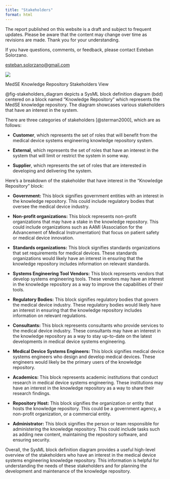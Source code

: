 ```yaml
---
title: "Stakeholders"
format: html
---
```


::: {.callout-caution}
The report published on this website is a draft and subject to frequent updates. Please be aware that the content may change over time as revisions are made. Thank you for your understanding.
:::

::: {.callout-tip}
If you have questions, comments, or feedback, please contact Esteban Solorzano.

[esteban.solorzano@gmail.com](esteban.solorzano@gmail.com)
:::

```{=html}
<!-- 

Make a digram of the stakeholders. Use as references the stakeholders viewpoint from the book on Systems Engineering dymistified.

Stakeholders:

Medical Device Systems Engineer
Repository administrator
Standards
Academics
Regulatory Bodies

The medical device systems engineer can be both a customer and a source (SME for content creation for the repository)

-->
```
::: {#fig-stakeholders_diagram}
![](images/paste-17.png)

MedSE Knowledge Repository Stakeholders View 
:::

@fig-stakeholders_diagram depicts a SysML block definition diagram (bdd) centered on a block named “Knowledge Repository” which represents the MedSE knowledge repository. The diagram showcases various stakeholders that have an interest in the system.

There are three categories of stakeholders [@sterman2000], which are as follows:

-   **Customer**, which represents the set of roles that will benefit from the medical device systems engineering knowledge repository system.

-   **External**, which represents the set of roles that have an interest in the system that will limit or restrict the system in some way.

-   **Supplier**, which represents the set of roles that are interested in developing and delivering the system.

Here's a breakdown of the stakeholder that have interest in the “Knowledge Repository” block:

-   **Government:** This block signifies government entities with an interest in the knowledge repository. This could include regulatory bodies that oversee the medical device industry.

-   **Non-profit organizations:** This block represents non-profit organizations that may have a stake in the knowledge repository. This could include organizations such as AAMI (Association for the Advancement of Medical Instrumentation) that focus on patient safety or medical device innovation.

-   **Standards organizations:** This block signifies standards organizations that set requirements for medical devices. These standards organizations would likely have an interest in ensuring that the knowledge repository includes information on relevant standards.

-   **Systems Engineering Tool Vendors:** This block represents vendors that develop systems engineering tools. These vendors may have an interest in the knowledge repository as a way to improve the capabilities of their tools.

-   **Regulatory Bodies:** This block signifies regulatory bodies that govern the medical device industry. These regulatory bodies would likely have an interest in ensuring that the knowledge repository includes information on relevant regulations.

-   **Consultants:** This block represents consultants who provide services to the medical device industry. These consultants may have an interest in the knowledge repository as a way to stay up-to-date on the latest developments in medical device systems engineering.

-   **Medical Device Systems Engineers:** This block signifies medical device systems engineers who design and develop medical devices. These engineers would likely be the primary users of the knowledge repository.

-   **Academics:** This block represents academic institutions that conduct research in medical device systems engineering. These institutions may have an interest in the knowledge repository as a way to share their research findings.

-   **Repository Host:** This block signifies the organization or entity that hosts the knowledge repository. This could be a government agency, a non-profit organization, or a commercial entity.

-   **Administrator:** This block signifies the person or team responsible for administering the knowledge repository. This could include tasks such as adding new content, maintaining the repository software, and ensuring security.

Overall, the SysML block definition diagram provides a useful high-level overview of the stakeholders who have an interest in the medical device systems engineering knowledge repository. This information is helpful for understanding the needs of these stakeholders and for planning the development and maintenance of the knowledge repository.

```{=html}
<!--

Some additional insights that can be gleaned from the diagram:

-   The fact that the “Knowledge Repository” block is located in the center of the diagram suggests that it is a central resource that is important to all of the stakeholders.

-   The lines connecting the stakeholder blocks to the “Knowledge Repository” block indicate that all of the stakeholders have a two-way relationship with the repository. In other words, the stakeholders can both access information from the repository and contribute information to the repository.

-->
```